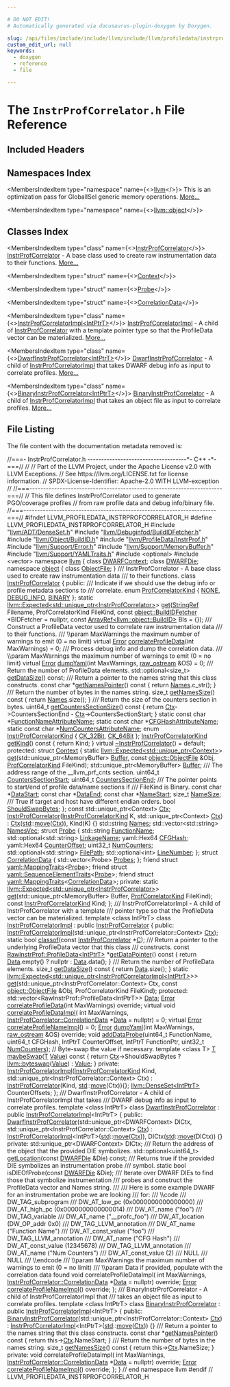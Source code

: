 ```yaml
---

# DO NOT EDIT!
# Automatically generated via docusaurus-plugin-doxygen by Doxygen.

slug: /api/files/include/include/llvm/include/llvm/profiledata/instrprofcorrelator-h
custom_edit_url: null
keywords:
  - doxygen
  - reference
  - file

---
```





# The `InstrProfCorrelator.h` File Reference

<DoxygenPage pluginConfig={pluginConfig}>



## Included Headers

<IncludesList>
<IncludesListItem
  filePath="llvm/ADT/DenseSet.h"
  permalink="/docs/api/files/include/include/llvm/include/llvm/adt/denseset-h"
  isLocal="true" />
<IncludesListItem
  filePath="llvm/Debuginfod/BuildIDFetcher.h"
  permalink="/docs/api/files/include/include/llvm/include/llvm/debuginfod/buildidfetcher-h"
  isLocal="true" />
<IncludesListItem
  filePath="llvm/Object/BuildID.h"
  permalink="/docs/api/files/include/include/llvm/include/llvm/object/buildid-h"
  isLocal="true" />
<IncludesListItem
  filePath="llvm/ProfileData/InstrProf.h"
  permalink="/docs/api/files/include/include/llvm/include/llvm/profiledata/instrprof-h"
  isLocal="true" />
<IncludesListItem
  filePath="llvm/Support/Error.h"
  permalink="/docs/api/files/include/include/llvm/include/llvm/support/error-h"
  isLocal="true" />
<IncludesListItem
  filePath="llvm/Support/MemoryBuffer.h"
  permalink="/docs/api/files/include/include/llvm/include/llvm/support/memorybuffer-h"
  isLocal="true" />
<IncludesListItem
  filePath="llvm/Support/YAMLTraits.h"
  permalink="/docs/api/files/include/include/llvm/include/llvm/support/yamltraits-h"
  isLocal="true" />
<IncludesListItem
  filePath="optional"
  permalink=""
  isLocal="false" />
<IncludesListItem
  filePath="vector"
  permalink=""
  isLocal="false" />
</IncludesList>

## Namespaces Index

<MembersIndex>

<MembersIndexItem
  type="namespace"
  name={<><a href="/docs/api/namespaces/llvm">llvm</a></>}>
This is an optimization pass for GlobalISel generic memory operations. <a href="/docs/api/namespaces/llvm/#details">More...</a>
</MembersIndexItem>

<MembersIndexItem
  type="namespace"
  name={<><a href="/docs/api/namespaces/llvm/object">llvm::object</a></>}>
</MembersIndexItem>

</MembersIndex>

## Classes Index

<MembersIndex>

<MembersIndexItem
  type="class"
  name={<><a href="/docs/api/classes/llvm/instrprofcorrelator">InstrProfCorrelator</a></>}>
<a href="/docs/api/classes/llvm/instrprofcorrelator">InstrProfCorrelator</a> - A base class used to create raw instrumentation data to their functions. <a href="/docs/api/classes/llvm/instrprofcorrelator/#details">More...</a>
</MembersIndexItem>

<MembersIndexItem
  type="struct"
  name={<><a href="/docs/api/structs/llvm/instrprofcorrelator/context">Context</a></>}>
</MembersIndexItem>

<MembersIndexItem
  type="struct"
  name={<><a href="/docs/api/structs/llvm/instrprofcorrelator/probe">Probe</a></>}>
</MembersIndexItem>

<MembersIndexItem
  type="struct"
  name={<><a href="/docs/api/structs/llvm/instrprofcorrelator/correlationdata">CorrelationData</a></>}>
</MembersIndexItem>

<MembersIndexItem
  type="class"
  name={<><a href="/docs/api/classes/llvm/instrprofcorrelatorimpl">InstrProfCorrelatorImpl&lt;IntPtrT&gt;</a></>}>
<a href="/docs/api/classes/llvm/instrprofcorrelatorimpl">InstrProfCorrelatorImpl</a> - A child of <a href="/docs/api/classes/llvm/instrprofcorrelator">InstrProfCorrelator</a> with a template pointer type so that the ProfileData vector can be materialized. <a href="/docs/api/classes/llvm/instrprofcorrelatorimpl/#details">More...</a>
</MembersIndexItem>

<MembersIndexItem
  type="class"
  name={<><a href="/docs/api/classes/llvm/dwarfinstrprofcorrelator">DwarfInstrProfCorrelator&lt;IntPtrT&gt;</a></>}>
<a href="/docs/api/classes/llvm/dwarfinstrprofcorrelator">DwarfInstrProfCorrelator</a> - A child of <a href="/docs/api/classes/llvm/instrprofcorrelatorimpl">InstrProfCorrelatorImpl</a> that takes DWARF debug info as input to correlate profiles. <a href="/docs/api/classes/llvm/dwarfinstrprofcorrelator/#details">More...</a>
</MembersIndexItem>

<MembersIndexItem
  type="class"
  name={<><a href="/docs/api/classes/llvm/binaryinstrprofcorrelator">BinaryInstrProfCorrelator&lt;IntPtrT&gt;</a></>}>
<a href="/docs/api/classes/llvm/binaryinstrprofcorrelator">BinaryInstrProfCorrelator</a> - A child of <a href="/docs/api/classes/llvm/instrprofcorrelatorimpl">InstrProfCorrelatorImpl</a> that takes an object file as input to correlate profiles. <a href="/docs/api/classes/llvm/binaryinstrprofcorrelator/#details">More...</a>
</MembersIndexItem>

</MembersIndex>


## File Listing

The file content with the documentation metadata removed is:

<ProgramListing>

<Link id="l00001" /><CodeLine lineNumber="1"><Highlight kind="comment">//===- InstrProfCorrelator.h ------------------------------------&#42;- C++ -&#42;-===//</Highlight><Highlight kind="normal"></Highlight></CodeLine>
<Link id="l00002" /><CodeLine lineNumber="2"><Highlight kind="normal"></Highlight><Highlight kind="comment">//</Highlight><Highlight kind="normal"></Highlight></CodeLine>
<Link id="l00003" /><CodeLine lineNumber="3"><Highlight kind="normal"></Highlight><Highlight kind="comment">// Part of the LLVM Project, under the Apache License v2.0 with LLVM Exceptions.</Highlight><Highlight kind="normal"></Highlight></CodeLine>
<Link id="l00004" /><CodeLine lineNumber="4"><Highlight kind="normal"></Highlight><Highlight kind="comment">// See https://llvm.org/LICENSE.txt for license information.</Highlight><Highlight kind="normal"></Highlight></CodeLine>
<Link id="l00005" /><CodeLine lineNumber="5"><Highlight kind="normal"></Highlight><Highlight kind="comment">// SPDX-License-Identifier: Apache-2.0 WITH LLVM-exception</Highlight><Highlight kind="normal"></Highlight></CodeLine>
<Link id="l00006" /><CodeLine lineNumber="6"><Highlight kind="normal"></Highlight><Highlight kind="comment">//</Highlight><Highlight kind="normal"></Highlight></CodeLine>
<Link id="l00007" /><CodeLine lineNumber="7"><Highlight kind="normal"></Highlight><Highlight kind="comment">//===----------------------------------------------------------------------===//</Highlight><Highlight kind="normal"></Highlight></CodeLine>
<Link id="l00008" /><CodeLine lineNumber="8"><Highlight kind="normal"></Highlight><Highlight kind="comment">// This file defines InstrProfCorrelator used to generate PGO/coverage profiles</Highlight><Highlight kind="normal"></Highlight></CodeLine>
<Link id="l00009" /><CodeLine lineNumber="9"><Highlight kind="normal"></Highlight><Highlight kind="comment">// from raw profile data and debug info/binary file.</Highlight><Highlight kind="normal"></Highlight></CodeLine>
<Link id="l00010" /><CodeLine lineNumber="10"><Highlight kind="normal"></Highlight><Highlight kind="comment">//===----------------------------------------------------------------------===//</Highlight><Highlight kind="normal"></Highlight></CodeLine>
<Link id="l00011" /><CodeLine lineNumber="11"><Highlight kind="normal"></Highlight></CodeLine>
<Link id="l00012" /><CodeLine lineNumber="12"><Highlight kind="normal"></Highlight><Highlight kind="preprocessor">#ifndef LLVM&#95;PROFILEDATA&#95;INSTRPROFCORRELATOR&#95;H</Highlight><Highlight kind="normal"></Highlight></CodeLine>
<Link id="l00013" /><CodeLine lineNumber="13"><Highlight kind="normal"></Highlight><Highlight kind="preprocessor">#define LLVM&#95;PROFILEDATA&#95;INSTRPROFCORRELATOR&#95;H</Highlight><Highlight kind="normal"></Highlight></CodeLine>
<Link id="l00014" /><CodeLine lineNumber="14"><Highlight kind="normal"></Highlight></CodeLine>
<Link id="l00015" /><CodeLine lineNumber="15"><Highlight kind="normal"></Highlight><Highlight kind="preprocessor">#include &quot;<a href="/docs/api/files/include/include/llvm/include/llvm/adt/denseset-h">llvm/ADT/DenseSet.h</a>&quot;</Highlight><Highlight kind="normal"></Highlight></CodeLine>
<Link id="l00016" /><CodeLine lineNumber="16"><Highlight kind="normal"></Highlight><Highlight kind="preprocessor">#include &quot;<a href="/docs/api/files/include/include/llvm/include/llvm/debuginfod/buildidfetcher-h">llvm/Debuginfod/BuildIDFetcher.h</a>&quot;</Highlight><Highlight kind="normal"></Highlight></CodeLine>
<Link id="l00017" /><CodeLine lineNumber="17"><Highlight kind="normal"></Highlight><Highlight kind="preprocessor">#include &quot;<a href="/docs/api/files/include/include/llvm/include/llvm/object/buildid-h">llvm/Object/BuildID.h</a>&quot;</Highlight><Highlight kind="normal"></Highlight></CodeLine>
<Link id="l00018" /><CodeLine lineNumber="18"><Highlight kind="normal"></Highlight><Highlight kind="preprocessor">#include &quot;<a href="/docs/api/files/include/include/llvm/include/llvm/profiledata/instrprof-h">llvm/ProfileData/InstrProf.h</a>&quot;</Highlight><Highlight kind="normal"></Highlight></CodeLine>
<Link id="l00019" /><CodeLine lineNumber="19"><Highlight kind="normal"></Highlight><Highlight kind="preprocessor">#include &quot;<a href="/docs/api/files/include/include/llvm/include/llvm/support/error-h">llvm/Support/Error.h</a>&quot;</Highlight><Highlight kind="normal"></Highlight></CodeLine>
<Link id="l00020" /><CodeLine lineNumber="20"><Highlight kind="normal"></Highlight><Highlight kind="preprocessor">#include &quot;<a href="/docs/api/files/include/include/llvm/include/llvm/support/memorybuffer-h">llvm/Support/MemoryBuffer.h</a>&quot;</Highlight><Highlight kind="normal"></Highlight></CodeLine>
<Link id="l00021" /><CodeLine lineNumber="21"><Highlight kind="normal"></Highlight><Highlight kind="preprocessor">#include &quot;<a href="/docs/api/files/include/include/llvm/include/llvm/support/yamltraits-h">llvm/Support/YAMLTraits.h</a>&quot;</Highlight><Highlight kind="normal"></Highlight></CodeLine>
<Link id="l00022" /><CodeLine lineNumber="22"><Highlight kind="normal"></Highlight><Highlight kind="preprocessor">#include &lt;optional&gt;</Highlight><Highlight kind="normal"></Highlight></CodeLine>
<Link id="l00023" /><CodeLine lineNumber="23"><Highlight kind="normal"></Highlight><Highlight kind="preprocessor">#include &lt;vector&gt;</Highlight><Highlight kind="normal"></Highlight></CodeLine>
<Link id="l00024" /><CodeLine lineNumber="24"><Highlight kind="normal"></Highlight></CodeLine>
<Link id="l00025" /><CodeLine lineNumber="25"><Highlight kind="normal"></Highlight><Highlight kind="keyword">namespace </Highlight><Highlight kind="normal"><a href="/docs/api/namespaces/llvm">llvm</a> &#123;</Highlight></CodeLine>
<Link id="l00026" /><CodeLine lineNumber="26"><Highlight kind="normal"></Highlight><Highlight kind="keyword">class </Highlight><Highlight kind="normal"><a href="/docs/api/classes/llvm/dwarfcontext">DWARFContext</a>;</Highlight></CodeLine>
<Link id="l00027" /><CodeLine lineNumber="27"><Highlight kind="normal"></Highlight><Highlight kind="keyword">class </Highlight><Highlight kind="normal"><a href="/docs/api/classes/llvm/dwarfdie">DWARFDie</a>;</Highlight></CodeLine>
<Link id="l00028" /><CodeLine lineNumber="28"><Highlight kind="normal"></Highlight><Highlight kind="keyword">namespace </Highlight><Highlight kind="normal"><a href="/docs/api/namespaces/llvm/object">object</a> &#123;</Highlight></CodeLine>
<Link id="l00029" /><CodeLine lineNumber="29"><Highlight kind="normal"></Highlight><Highlight kind="keyword">class </Highlight><Highlight kind="normal"><a href="/docs/api/classes/llvm/object/objectfile">ObjectFile</a>;</Highlight></CodeLine>
<Link id="l00030" /><CodeLine lineNumber="30"><Highlight kind="normal">&#125;</Highlight></CodeLine>
<Link id="l00031" /><CodeLine lineNumber="31"><Highlight kind="normal"></Highlight><Highlight kind="comment"></Highlight></CodeLine>
<Link id="l00032" /><CodeLine lineNumber="32"><Highlight kind="comment">/// InstrProfCorrelator - A base class used to create raw instrumentation data</Highlight></CodeLine>
<Link id="l00033" /><CodeLine lineNumber="33"><Highlight kind="comment">/// to their functions.</Highlight><Highlight kind="normal"></Highlight></CodeLine>
<Link id="l00034" /><CodeLine lineNumber="34" lineLink="/docs/api/classes/llvm/instrprofcorrelator"><Highlight kind="normal"></Highlight><Highlight kind="keyword">class </Highlight><Highlight kind="normal"><a href="/docs/api/classes/llvm/instrprofcorrelator/#a340992f098d86dcc24bdaf9f198f0008">InstrProfCorrelator</a> &#123;</Highlight></CodeLine>
<Link id="l00035" /><CodeLine lineNumber="35"><Highlight kind="normal"></Highlight><Highlight kind="keyword">public</Highlight><Highlight kind="normal">:</Highlight><Highlight kind="comment"></Highlight></CodeLine>
<Link id="l00036" /><CodeLine lineNumber="36"><Highlight kind="comment">  /// Indicate if we should use the debug info or profile metadata sections to</Highlight></CodeLine>
<Link id="l00037" /><CodeLine lineNumber="37"><Highlight kind="comment">  /// correlate.</Highlight><Highlight kind="normal"></Highlight></CodeLine>
<Link id="l00038" /><CodeLine lineNumber="38" lineLink="/docs/api/classes/llvm/instrprofcorrelator/#aa6c294f873ca4a3787ea1141651a50bcaeb8f1bb3bf7d5d8b8f527130a92be816"><Highlight kind="normal">  </Highlight><Highlight kind="keyword">enum</Highlight><Highlight kind="normal"> <a href="/docs/api/classes/llvm/instrprofcorrelator/#aa6c294f873ca4a3787ea1141651a50bc">ProfCorrelatorKind</a> &#123; <a href="/docs/api/classes/llvm/instrprofcorrelator/#aa6c294f873ca4a3787ea1141651a50bcae0a2be4a55ac1c966a85951b21b0efb7">NONE</a>, <a href="/docs/api/classes/llvm/instrprofcorrelator/#aa6c294f873ca4a3787ea1141651a50bca1286d41436cfb2b7552cfc78df6a6d58">DEBUG&#95;INFO</a>, <a href="/docs/api/classes/llvm/instrprofcorrelator/#aa6c294f873ca4a3787ea1141651a50bcaeb8f1bb3bf7d5d8b8f527130a92be816">BINARY</a> &#125;;</Highlight></CodeLine>
<Link id="l00039" /><CodeLine lineNumber="39"><Highlight kind="normal"></Highlight></CodeLine>
<Link id="l00040" /><CodeLine lineNumber="40"><Highlight kind="normal">  </Highlight><Highlight kind="keyword">static</Highlight><Highlight kind="normal"> <a href="/docs/api/classes/llvm/expected">llvm::Expected&lt;std::unique&#95;ptr&lt;InstrProfCorrelator&gt;</a>&gt;</Highlight></CodeLine>
<Link id="l00041" /><CodeLine lineNumber="41"><Highlight kind="normal">  <a href="/docs/api/classes/llvm/instrprofcorrelator/#ad3a7b88fce11b12853e7b60a06a033ec">get</a>(<a href="/docs/api/classes/llvm/stringref">StringRef</a> Filename, ProfCorrelatorKind FileKind,</Highlight></CodeLine>
<Link id="l00042" /><CodeLine lineNumber="42"><Highlight kind="normal">      </Highlight><Highlight kind="keyword">const</Highlight><Highlight kind="normal"> <a href="/docs/api/classes/llvm/object/buildidfetcher">object::BuildIDFetcher</a> &#42;BIDFetcher = </Highlight><Highlight kind="keyword">nullptr</Highlight><Highlight kind="normal">,</Highlight></CodeLine>
<Link id="l00043" /><CodeLine lineNumber="43"><Highlight kind="normal">      </Highlight><Highlight kind="keyword">const</Highlight><Highlight kind="normal"> <a href="/docs/api/classes/llvm/arrayref">ArrayRef&lt;llvm::object::BuildID&gt;</a> BIs = &#123;&#125;);</Highlight></CodeLine>
<Link id="l00044" /><CodeLine lineNumber="44"><Highlight kind="normal"></Highlight><Highlight kind="comment"></Highlight></CodeLine>
<Link id="l00045" /><CodeLine lineNumber="45"><Highlight kind="comment">  /// Construct a ProfileData vector used to correlate raw instrumentation data</Highlight></CodeLine>
<Link id="l00046" /><CodeLine lineNumber="46"><Highlight kind="comment">  /// to their functions.</Highlight></CodeLine>
<Link id="l00047" /><CodeLine lineNumber="47"><Highlight kind="comment">  /// \\param MaxWarnings the maximum number of warnings to emit (0 = no limit)</Highlight><Highlight kind="normal"></Highlight></CodeLine>
<Link id="l00048" /><CodeLine lineNumber="48" lineLink="/docs/api/classes/llvm/instrprofcorrelator/#a03b0ac7772288ac324edaedc970c83a6"><Highlight kind="normal">  </Highlight><Highlight kind="keyword">virtual</Highlight><Highlight kind="normal"> <a href="/docs/api/classes/llvm/error">Error</a> <a href="/docs/api/classes/llvm/instrprofcorrelator/#a03b0ac7772288ac324edaedc970c83a6">correlateProfileData</a>(</Highlight><Highlight kind="keywordtype">int</Highlight><Highlight kind="normal"> MaxWarnings) = 0;</Highlight></CodeLine>
<Link id="l00049" /><CodeLine lineNumber="49"><Highlight kind="normal"></Highlight><Highlight kind="comment"></Highlight></CodeLine>
<Link id="l00050" /><CodeLine lineNumber="50"><Highlight kind="comment">  /// Process debug info and dump the correlation data.</Highlight></CodeLine>
<Link id="l00051" /><CodeLine lineNumber="51"><Highlight kind="comment">  /// \\param MaxWarnings the maximum number of warnings to emit (0 = no limit)</Highlight><Highlight kind="normal"></Highlight></CodeLine>
<Link id="l00052" /><CodeLine lineNumber="52" lineLink="/docs/api/classes/llvm/instrprofcorrelator/#aa086a12a82afb12af0c630f30f22b608"><Highlight kind="normal">  </Highlight><Highlight kind="keyword">virtual</Highlight><Highlight kind="normal"> <a href="/docs/api/classes/llvm/error">Error</a> <a href="/docs/api/classes/llvm/instrprofcorrelator/#aa086a12a82afb12af0c630f30f22b608">dumpYaml</a>(</Highlight><Highlight kind="keywordtype">int</Highlight><Highlight kind="normal"> MaxWarnings, <a href="/docs/api/classes/llvm/raw-ostream">raw&#95;ostream</a> &amp;OS) = 0;</Highlight></CodeLine>
<Link id="l00053" /><CodeLine lineNumber="53"><Highlight kind="normal"></Highlight><Highlight kind="comment"></Highlight></CodeLine>
<Link id="l00054" /><CodeLine lineNumber="54"><Highlight kind="comment">  /// Return the number of ProfileData elements.</Highlight><Highlight kind="normal"></Highlight></CodeLine>
<Link id="l00055" /><CodeLine lineNumber="55"><Highlight kind="normal">  std::optional&lt;size&#95;t&gt; <a href="/docs/api/classes/llvm/instrprofcorrelator/#ace6cb8ffeb5b05b42dd0b4d380d40bfd">getDataSize</a>() </Highlight><Highlight kind="keyword">const</Highlight><Highlight kind="normal">;</Highlight></CodeLine>
<Link id="l00056" /><CodeLine lineNumber="56"><Highlight kind="normal"></Highlight><Highlight kind="comment"></Highlight></CodeLine>
<Link id="l00057" /><CodeLine lineNumber="57"><Highlight kind="comment">  /// Return a pointer to the names string that this class constructs.</Highlight><Highlight kind="normal"></Highlight></CodeLine>
<Link id="l00058" /><CodeLine lineNumber="58" lineLink="/docs/api/classes/llvm/instrprofcorrelator/#aa3723529a1e015ee50a468f84518ab0f"><Highlight kind="normal">  </Highlight><Highlight kind="keyword">const</Highlight><Highlight kind="normal"> </Highlight><Highlight kind="keywordtype">char</Highlight><Highlight kind="normal"> &#42;<a href="/docs/api/classes/llvm/instrprofcorrelator/#aa3723529a1e015ee50a468f84518ab0f">getNamesPointer</a>()</Highlight><Highlight kind="keyword"> const </Highlight><Highlight kind="normal">&#123; </Highlight><Highlight kind="keywordflow">return</Highlight><Highlight kind="normal"> <a href="/docs/api/classes/llvm/instrprofcorrelator/#a8708967ee1eb68916b2b81d12dd2b17d">Names</a>.c&#95;str(); &#125;</Highlight></CodeLine>
<Link id="l00059" /><CodeLine lineNumber="59"><Highlight kind="normal"></Highlight><Highlight kind="comment"></Highlight></CodeLine>
<Link id="l00060" /><CodeLine lineNumber="60"><Highlight kind="comment">  /// Return the number of bytes in the names string.</Highlight><Highlight kind="normal"></Highlight></CodeLine>
<Link id="l00061" /><CodeLine lineNumber="61" lineLink="/docs/api/classes/llvm/instrprofcorrelator/#af0d1ed41cd48281ff76b7da09c288ff6"><Highlight kind="normal">  </Highlight><Highlight kind="keywordtype">size&#95;t</Highlight><Highlight kind="normal"> <a href="/docs/api/classes/llvm/instrprofcorrelator/#af0d1ed41cd48281ff76b7da09c288ff6">getNamesSize</a>()</Highlight><Highlight kind="keyword"> const </Highlight><Highlight kind="normal">&#123; </Highlight><Highlight kind="keywordflow">return</Highlight><Highlight kind="normal"> <a href="/docs/api/classes/llvm/instrprofcorrelator/#a8708967ee1eb68916b2b81d12dd2b17d">Names</a>.size(); &#125;</Highlight></CodeLine>
<Link id="l00062" /><CodeLine lineNumber="62"><Highlight kind="normal"></Highlight><Highlight kind="comment"></Highlight></CodeLine>
<Link id="l00063" /><CodeLine lineNumber="63"><Highlight kind="comment">  /// Return the size of the counters section in bytes.</Highlight><Highlight kind="normal"></Highlight></CodeLine>
<Link id="l00064" /><CodeLine lineNumber="64" lineLink="/docs/api/classes/llvm/instrprofcorrelator/#a5cfac0ed71a286456535f680f9bb97e1"><Highlight kind="normal">  uint64&#95;t <a href="/docs/api/classes/llvm/instrprofcorrelator/#a5cfac0ed71a286456535f680f9bb97e1">getCountersSectionSize</a>()</Highlight><Highlight kind="keyword"> const </Highlight><Highlight kind="normal">&#123;</Highlight></CodeLine>
<Link id="l00065" /><CodeLine lineNumber="65"><Highlight kind="normal">    </Highlight><Highlight kind="keywordflow">return</Highlight><Highlight kind="normal"> <a href="/docs/api/classes/llvm/instrprofcorrelator/#ac9e9fa2e8b9f1243b2f9b970dc245bef">Ctx</a>-&gt;CountersSectionEnd - <a href="/docs/api/classes/llvm/instrprofcorrelator/#ac9e9fa2e8b9f1243b2f9b970dc245bef">Ctx</a>-&gt;CountersSectionStart;</Highlight></CodeLine>
<Link id="l00066" /><CodeLine lineNumber="66"><Highlight kind="normal">  &#125;</Highlight></CodeLine>
<Link id="l00067" /><CodeLine lineNumber="67"><Highlight kind="normal"></Highlight></CodeLine>
<Link id="l00068" /><CodeLine lineNumber="68" lineLink="/docs/api/classes/llvm/instrprofcorrelator/#a2cc6b1d0c2b920b16ed75230ba60adab"><Highlight kind="normal">  </Highlight><Highlight kind="keyword">static</Highlight><Highlight kind="normal"> </Highlight><Highlight kind="keyword">const</Highlight><Highlight kind="normal"> </Highlight><Highlight kind="keywordtype">char</Highlight><Highlight kind="normal"> &#42;<a href="/docs/api/classes/llvm/instrprofcorrelator/#a2cc6b1d0c2b920b16ed75230ba60adab">FunctionNameAttributeName</a>;</Highlight></CodeLine>
<Link id="l00069" /><CodeLine lineNumber="69" lineLink="/docs/api/classes/llvm/instrprofcorrelator/#a2f30dd52854058f8f5c43c981acaf69e"><Highlight kind="normal">  </Highlight><Highlight kind="keyword">static</Highlight><Highlight kind="normal"> </Highlight><Highlight kind="keyword">const</Highlight><Highlight kind="normal"> </Highlight><Highlight kind="keywordtype">char</Highlight><Highlight kind="normal"> &#42;<a href="/docs/api/classes/llvm/instrprofcorrelator/#a2f30dd52854058f8f5c43c981acaf69e">CFGHashAttributeName</a>;</Highlight></CodeLine>
<Link id="l00070" /><CodeLine lineNumber="70" lineLink="/docs/api/classes/llvm/instrprofcorrelator/#a8e192a01c077915a4f5777e8c6a5ec85"><Highlight kind="normal">  </Highlight><Highlight kind="keyword">static</Highlight><Highlight kind="normal"> </Highlight><Highlight kind="keyword">const</Highlight><Highlight kind="normal"> </Highlight><Highlight kind="keywordtype">char</Highlight><Highlight kind="normal"> &#42;<a href="/docs/api/classes/llvm/instrprofcorrelator/#a8e192a01c077915a4f5777e8c6a5ec85">NumCountersAttributeName</a>;</Highlight></CodeLine>
<Link id="l00071" /><CodeLine lineNumber="71"><Highlight kind="normal"></Highlight></CodeLine>
<Link id="l00072" /><CodeLine lineNumber="72" lineLink="/docs/api/classes/llvm/instrprofcorrelator/#aacbf16aca287c7491c678a6f132873c5a0da63906732947731d2b0fe9f8c6cd2f"><Highlight kind="normal">  </Highlight><Highlight kind="keyword">enum</Highlight><Highlight kind="normal"> <a href="/docs/api/classes/llvm/instrprofcorrelator/#aacbf16aca287c7491c678a6f132873c5">InstrProfCorrelatorKind</a> &#123; <a href="/docs/api/classes/llvm/instrprofcorrelator/#aacbf16aca287c7491c678a6f132873c5a0da63906732947731d2b0fe9f8c6cd2f">CK&#95;32Bit</a>, <a href="/docs/api/classes/llvm/instrprofcorrelator/#aacbf16aca287c7491c678a6f132873c5a78613e0199a199b50f3f437128c1c6e3">CK&#95;64Bit</a> &#125;;</Highlight></CodeLine>
<Link id="l00073" /><CodeLine lineNumber="73" lineLink="/docs/api/classes/llvm/instrprofcorrelator/#ac7b6fae97ca9f604200d48d66b552cd9"><Highlight kind="normal">  <a href="/docs/api/classes/llvm/instrprofcorrelator/#aacbf16aca287c7491c678a6f132873c5">InstrProfCorrelatorKind</a> <a href="/docs/api/classes/llvm/instrprofcorrelator/#ac7b6fae97ca9f604200d48d66b552cd9">getKind</a>()</Highlight><Highlight kind="keyword"> const </Highlight><Highlight kind="normal">&#123; </Highlight><Highlight kind="keywordflow">return</Highlight><Highlight kind="normal"> Kind; &#125;</Highlight></CodeLine>
<Link id="l00074" /><CodeLine lineNumber="74" lineLink="/docs/api/classes/llvm/instrprofcorrelator/#ab2e756c49a136925fa3d7e475ed76f06"><Highlight kind="normal">  </Highlight><Highlight kind="keyword">virtual</Highlight><Highlight kind="normal"> <a href="/docs/api/classes/llvm/instrprofcorrelator/#ab2e756c49a136925fa3d7e475ed76f06">~InstrProfCorrelator</a>() = </Highlight><Highlight kind="keywordflow">default</Highlight><Highlight kind="normal">;</Highlight></CodeLine>
<Link id="l00075" /><CodeLine lineNumber="75"><Highlight kind="normal"></Highlight></CodeLine>
<Link id="l00076" /><CodeLine lineNumber="76"><Highlight kind="normal"></Highlight><Highlight kind="keyword">protected</Highlight><Highlight kind="normal">:</Highlight></CodeLine>
<Link id="l00077" /><CodeLine lineNumber="77" lineLink="/docs/api/structs/llvm/instrprofcorrelator/context"><Highlight kind="normal">  </Highlight><Highlight kind="keyword">struct </Highlight><Highlight kind="normal"><a href="/docs/api/structs/llvm/instrprofcorrelator/context">Context</a> &#123;</Highlight></CodeLine>
<Link id="l00078" /><CodeLine lineNumber="78"><Highlight kind="normal">    </Highlight><Highlight kind="keyword">static</Highlight><Highlight kind="normal"> <a href="/docs/api/classes/llvm/expected">llvm::Expected&lt;std::unique&#95;ptr&lt;Context&gt;</a>&gt;</Highlight></CodeLine>
<Link id="l00079" /><CodeLine lineNumber="79"><Highlight kind="normal">    <a href="/docs/api/structs/llvm/instrprofcorrelator/context/#a59d4e85507f7663c149617775b11623a">get</a>(std::unique&#95;ptr&lt;MemoryBuffer&gt; <a href="/docs/api/structs/llvm/instrprofcorrelator/context/#a49d45e1757f9aca82bffe4047c09b8c7">Buffer</a>, </Highlight><Highlight kind="keyword">const</Highlight><Highlight kind="normal"> <a href="/docs/api/classes/llvm/object/objectfile">object::ObjectFile</a> &amp;Obj,</Highlight></CodeLine>
<Link id="l00080" /><CodeLine lineNumber="80"><Highlight kind="normal">        <a href="/docs/api/classes/llvm/instrprofcorrelator/#aa6c294f873ca4a3787ea1141651a50bc">ProfCorrelatorKind</a> FileKind);</Highlight></CodeLine>
<Link id="l00081" /><CodeLine lineNumber="81" lineLink="/docs/api/structs/llvm/instrprofcorrelator/context/#a49d45e1757f9aca82bffe4047c09b8c7"><Highlight kind="normal">    std::unique&#95;ptr&lt;MemoryBuffer&gt; <a href="/docs/api/structs/llvm/instrprofcorrelator/context/#a49d45e1757f9aca82bffe4047c09b8c7">Buffer</a>;</Highlight><Highlight kind="comment"></Highlight></CodeLine>
<Link id="l00082" /><CodeLine lineNumber="82"><Highlight kind="comment">    /// The address range of the &#95;&#95;llvm&#95;prf&#95;cnts section.</Highlight><Highlight kind="normal"></Highlight></CodeLine>
<Link id="l00083" /><CodeLine lineNumber="83" lineLink="/docs/api/structs/llvm/instrprofcorrelator/context/#a682fa2a3aa4d3ca30a5668d4e90ff6c2"><Highlight kind="normal">    uint64&#95;t <a href="/docs/api/structs/llvm/instrprofcorrelator/context/#a682fa2a3aa4d3ca30a5668d4e90ff6c2">CountersSectionStart</a>;</Highlight></CodeLine>
<Link id="l00084" /><CodeLine lineNumber="84" lineLink="/docs/api/structs/llvm/instrprofcorrelator/context/#a4ec99ed7c62a963134287c6e18619b81"><Highlight kind="normal">    uint64&#95;t <a href="/docs/api/structs/llvm/instrprofcorrelator/context/#a4ec99ed7c62a963134287c6e18619b81">CountersSectionEnd</a>;</Highlight><Highlight kind="comment"></Highlight></CodeLine>
<Link id="l00085" /><CodeLine lineNumber="85"><Highlight kind="comment">    /// The pointer points to start/end of profile data/name sections if</Highlight></CodeLine>
<Link id="l00086" /><CodeLine lineNumber="86"><Highlight kind="comment">    /// FileKind is Binary.</Highlight><Highlight kind="normal"></Highlight></CodeLine>
<Link id="l00087" /><CodeLine lineNumber="87" lineLink="/docs/api/structs/llvm/instrprofcorrelator/context/#af2593aa01bcd3580af24eb6c4d43aadb"><Highlight kind="normal">    </Highlight><Highlight kind="keyword">const</Highlight><Highlight kind="normal"> </Highlight><Highlight kind="keywordtype">char</Highlight><Highlight kind="normal"> &#42;<a href="/docs/api/structs/llvm/instrprofcorrelator/context/#af2593aa01bcd3580af24eb6c4d43aadb">DataStart</a>;</Highlight></CodeLine>
<Link id="l00088" /><CodeLine lineNumber="88" lineLink="/docs/api/structs/llvm/instrprofcorrelator/context/#aa1e15aa9f499e63fdc419660897e3823"><Highlight kind="normal">    </Highlight><Highlight kind="keyword">const</Highlight><Highlight kind="normal"> </Highlight><Highlight kind="keywordtype">char</Highlight><Highlight kind="normal"> &#42;<a href="/docs/api/structs/llvm/instrprofcorrelator/context/#aa1e15aa9f499e63fdc419660897e3823">DataEnd</a>;</Highlight></CodeLine>
<Link id="l00089" /><CodeLine lineNumber="89" lineLink="/docs/api/structs/llvm/instrprofcorrelator/context/#a4b90b920194f1723a671fa3039210ac3"><Highlight kind="normal">    </Highlight><Highlight kind="keyword">const</Highlight><Highlight kind="normal"> </Highlight><Highlight kind="keywordtype">char</Highlight><Highlight kind="normal"> &#42;<a href="/docs/api/structs/llvm/instrprofcorrelator/context/#a4b90b920194f1723a671fa3039210ac3">NameStart</a>;</Highlight></CodeLine>
<Link id="l00090" /><CodeLine lineNumber="90" lineLink="/docs/api/structs/llvm/instrprofcorrelator/context/#a39d845ad287a3704be599543ef476f6a"><Highlight kind="normal">    </Highlight><Highlight kind="keywordtype">size&#95;t</Highlight><Highlight kind="normal"> <a href="/docs/api/structs/llvm/instrprofcorrelator/context/#a39d845ad287a3704be599543ef476f6a">NameSize</a>;</Highlight><Highlight kind="comment"></Highlight></CodeLine>
<Link id="l00091" /><CodeLine lineNumber="91"><Highlight kind="comment">    /// True if target and host have different endian orders.</Highlight><Highlight kind="normal"></Highlight></CodeLine>
<Link id="l00092" /><CodeLine lineNumber="92" lineLink="/docs/api/structs/llvm/instrprofcorrelator/context/#a440735c08dd92f164b2eb60c717b9c86"><Highlight kind="normal">    </Highlight><Highlight kind="keywordtype">bool</Highlight><Highlight kind="normal"> <a href="/docs/api/structs/llvm/instrprofcorrelator/context/#a440735c08dd92f164b2eb60c717b9c86">ShouldSwapBytes</a>;</Highlight></CodeLine>
<Link id="l00093" /><CodeLine lineNumber="93"><Highlight kind="normal">  &#125;;</Highlight></CodeLine>
<Link id="l00094" /><CodeLine lineNumber="94" lineLink="/docs/api/classes/llvm/instrprofcorrelator/#ac9e9fa2e8b9f1243b2f9b970dc245bef"><Highlight kind="normal">  </Highlight><Highlight kind="keyword">const</Highlight><Highlight kind="normal"> std::unique&#95;ptr&lt;Context&gt; <a href="/docs/api/classes/llvm/instrprofcorrelator/#ac9e9fa2e8b9f1243b2f9b970dc245bef">Ctx</a>;</Highlight></CodeLine>
<Link id="l00095" /><CodeLine lineNumber="95"><Highlight kind="normal"></Highlight></CodeLine>
<Link id="l00096" /><CodeLine lineNumber="96" lineLink="/docs/api/classes/llvm/instrprofcorrelator/#a340992f098d86dcc24bdaf9f198f0008"><Highlight kind="normal">  <a href="/docs/api/classes/llvm/instrprofcorrelator/#a340992f098d86dcc24bdaf9f198f0008">InstrProfCorrelator</a>(<a href="/docs/api/classes/llvm/instrprofcorrelator/#aacbf16aca287c7491c678a6f132873c5">InstrProfCorrelatorKind</a> K, std::unique&#95;ptr&lt;Context&gt; <a href="/docs/api/classes/llvm/instrprofcorrelator/#ac9e9fa2e8b9f1243b2f9b970dc245bef">Ctx</a>)</Highlight></CodeLine>
<Link id="l00097" /><CodeLine lineNumber="97"><Highlight kind="normal">      : <a href="/docs/api/classes/llvm/instrprofcorrelator/#ac9e9fa2e8b9f1243b2f9b970dc245bef">Ctx</a>(<a href="/docs/api/namespaces/std">std</a>::<a href="/docs/api/namespaces/llvm/#abfc9c7ecf70f66901e439f7c04ef3dbb">move</a>(<a href="/docs/api/classes/llvm/instrprofcorrelator/#ac9e9fa2e8b9f1243b2f9b970dc245bef">Ctx</a>)), Kind(K) &#123;&#125;</Highlight></CodeLine>
<Link id="l00098" /><CodeLine lineNumber="98"><Highlight kind="normal"></Highlight></CodeLine>
<Link id="l00099" /><CodeLine lineNumber="99" lineLink="/docs/api/classes/llvm/instrprofcorrelator/#a8708967ee1eb68916b2b81d12dd2b17d"><Highlight kind="normal">  std::string <a href="/docs/api/classes/llvm/instrprofcorrelator/#a8708967ee1eb68916b2b81d12dd2b17d">Names</a>;</Highlight></CodeLine>
<Link id="l00100" /><CodeLine lineNumber="100" lineLink="/docs/api/classes/llvm/instrprofcorrelator/#a8152ecdc21d95b563f3de52c8f5993cd"><Highlight kind="normal">  std::vector&lt;std::string&gt; <a href="/docs/api/classes/llvm/instrprofcorrelator/#a8152ecdc21d95b563f3de52c8f5993cd">NamesVec</a>;</Highlight></CodeLine>
<Link id="l00101" /><CodeLine lineNumber="101"><Highlight kind="normal"></Highlight></CodeLine>
<Link id="l00102" /><CodeLine lineNumber="102" lineLink="/docs/api/structs/llvm/instrprofcorrelator/probe"><Highlight kind="normal">  </Highlight><Highlight kind="keyword">struct </Highlight><Highlight kind="normal"><a href="/docs/api/structs/llvm/instrprofcorrelator/probe">Probe</a> &#123;</Highlight></CodeLine>
<Link id="l00103" /><CodeLine lineNumber="103" lineLink="/docs/api/structs/llvm/instrprofcorrelator/probe/#a2206240dd067165d10d6a0983db7301e"><Highlight kind="normal">    std::string <a href="/docs/api/structs/llvm/instrprofcorrelator/probe/#a2206240dd067165d10d6a0983db7301e">FunctionName</a>;</Highlight></CodeLine>
<Link id="l00104" /><CodeLine lineNumber="104" lineLink="/docs/api/structs/llvm/instrprofcorrelator/probe/#a3cb24da8c2d2f23317961027fe35987b"><Highlight kind="normal">    std::optional&lt;std::string&gt; <a href="/docs/api/structs/llvm/instrprofcorrelator/probe/#a3cb24da8c2d2f23317961027fe35987b">LinkageName</a>;</Highlight></CodeLine>
<Link id="l00105" /><CodeLine lineNumber="105" lineLink="/docs/api/structs/llvm/instrprofcorrelator/probe/#a4d2fae2ab9c2e389b964f02e99005c14"><Highlight kind="normal">    yaml::Hex64 <a href="/docs/api/structs/llvm/instrprofcorrelator/probe/#a4d2fae2ab9c2e389b964f02e99005c14">CFGHash</a>;</Highlight></CodeLine>
<Link id="l00106" /><CodeLine lineNumber="106" lineLink="/docs/api/structs/llvm/instrprofcorrelator/probe/#a47ce05eb6f2df2d3743d2096dff939cd"><Highlight kind="normal">    yaml::Hex64 <a href="/docs/api/structs/llvm/instrprofcorrelator/probe/#a47ce05eb6f2df2d3743d2096dff939cd">CounterOffset</a>;</Highlight></CodeLine>
<Link id="l00107" /><CodeLine lineNumber="107" lineLink="/docs/api/structs/llvm/instrprofcorrelator/probe/#ad367ee64758cf6478bc5ce1aeb5c5dee"><Highlight kind="normal">    uint32&#95;t <a href="/docs/api/structs/llvm/instrprofcorrelator/probe/#ad367ee64758cf6478bc5ce1aeb5c5dee">NumCounters</a>;</Highlight></CodeLine>
<Link id="l00108" /><CodeLine lineNumber="108" lineLink="/docs/api/structs/llvm/instrprofcorrelator/probe/#aa77ae70abda00b67496923697dcb25e6"><Highlight kind="normal">    std::optional&lt;std::string&gt; <a href="/docs/api/structs/llvm/instrprofcorrelator/probe/#aa77ae70abda00b67496923697dcb25e6">FilePath</a>;</Highlight></CodeLine>
<Link id="l00109" /><CodeLine lineNumber="109" lineLink="/docs/api/structs/llvm/instrprofcorrelator/probe/#a3e1681f6142783615d52b916f7db00fa"><Highlight kind="normal">    std::optional&lt;int&gt; <a href="/docs/api/structs/llvm/instrprofcorrelator/probe/#a3e1681f6142783615d52b916f7db00fa">LineNumber</a>;</Highlight></CodeLine>
<Link id="l00110" /><CodeLine lineNumber="110"><Highlight kind="normal">  &#125;;</Highlight></CodeLine>
<Link id="l00111" /><CodeLine lineNumber="111"><Highlight kind="normal"></Highlight></CodeLine>
<Link id="l00112" /><CodeLine lineNumber="112" lineLink="/docs/api/structs/llvm/instrprofcorrelator/correlationdata"><Highlight kind="normal">  </Highlight><Highlight kind="keyword">struct </Highlight><Highlight kind="normal"><a href="/docs/api/structs/llvm/instrprofcorrelator/correlationdata">CorrelationData</a> &#123;</Highlight></CodeLine>
<Link id="l00113" /><CodeLine lineNumber="113" lineLink="/docs/api/structs/llvm/instrprofcorrelator/correlationdata/#a22753b127272884cdabc66ab39e95acc"><Highlight kind="normal">    std::vector&lt;Probe&gt; <a href="/docs/api/structs/llvm/instrprofcorrelator/correlationdata/#a22753b127272884cdabc66ab39e95acc">Probes</a>;</Highlight></CodeLine>
<Link id="l00114" /><CodeLine lineNumber="114"><Highlight kind="normal">  &#125;;</Highlight></CodeLine>
<Link id="l00115" /><CodeLine lineNumber="115"><Highlight kind="normal"></Highlight></CodeLine>
<Link id="l00116" /><CodeLine lineNumber="116"><Highlight kind="normal">  </Highlight><Highlight kind="keyword">friend</Highlight><Highlight kind="normal"> </Highlight><Highlight kind="keyword">struct </Highlight><Highlight kind="normal"><a href="/docs/api/structs/llvm/yaml/mappingtraits">yaml::MappingTraits</a>&lt;<a href="/docs/api/structs/llvm/instrprofcorrelator/probe">Probe</a>&gt;;</Highlight></CodeLine>
<Link id="l00117" /><CodeLine lineNumber="117"><Highlight kind="normal">  </Highlight><Highlight kind="keyword">friend</Highlight><Highlight kind="normal"> </Highlight><Highlight kind="keyword">struct </Highlight><Highlight kind="normal"><a href="/docs/api/structs/llvm/yaml/sequenceelementtraits">yaml::SequenceElementTraits</a>&lt;<a href="/docs/api/structs/llvm/instrprofcorrelator/probe">Probe</a>&gt;;</Highlight></CodeLine>
<Link id="l00118" /><CodeLine lineNumber="118"><Highlight kind="normal">  </Highlight><Highlight kind="keyword">friend</Highlight><Highlight kind="normal"> </Highlight><Highlight kind="keyword">struct </Highlight><Highlight kind="normal"><a href="/docs/api/structs/llvm/yaml/mappingtraits">yaml::MappingTraits</a>&lt;<a href="/docs/api/structs/llvm/instrprofcorrelator/correlationdata">CorrelationData</a>&gt;;</Highlight></CodeLine>
<Link id="l00119" /><CodeLine lineNumber="119"><Highlight kind="normal"></Highlight></CodeLine>
<Link id="l00120" /><CodeLine lineNumber="120"><Highlight kind="normal"></Highlight><Highlight kind="keyword">private</Highlight><Highlight kind="normal">:</Highlight></CodeLine>
<Link id="l00121" /><CodeLine lineNumber="121"><Highlight kind="normal">  </Highlight><Highlight kind="keyword">static</Highlight><Highlight kind="normal"> <a href="/docs/api/classes/llvm/expected">llvm::Expected&lt;std::unique&#95;ptr&lt;InstrProfCorrelator&gt;</a>&gt;</Highlight></CodeLine>
<Link id="l00122" /><CodeLine lineNumber="122"><Highlight kind="normal">  <a href="/docs/api/classes/llvm/instrprofcorrelator/#ad3a7b88fce11b12853e7b60a06a033ec">get</a>(std::unique&#95;ptr&lt;MemoryBuffer&gt; Buffer, <a href="/docs/api/classes/llvm/instrprofcorrelator/#aa6c294f873ca4a3787ea1141651a50bc">ProfCorrelatorKind</a> FileKind);</Highlight></CodeLine>
<Link id="l00123" /><CodeLine lineNumber="123"><Highlight kind="normal"></Highlight></CodeLine>
<Link id="l00124" /><CodeLine lineNumber="124"><Highlight kind="normal">  </Highlight><Highlight kind="keyword">const</Highlight><Highlight kind="normal"> <a href="/docs/api/classes/llvm/instrprofcorrelator/#aacbf16aca287c7491c678a6f132873c5">InstrProfCorrelatorKind</a> Kind;</Highlight></CodeLine>
<Link id="l00125" /><CodeLine lineNumber="125"><Highlight kind="normal">&#125;;</Highlight></CodeLine>
<Link id="l00126" /><CodeLine lineNumber="126"><Highlight kind="normal"></Highlight><Highlight kind="comment"></Highlight></CodeLine>
<Link id="l00127" /><CodeLine lineNumber="127"><Highlight kind="comment">/// InstrProfCorrelatorImpl - A child of InstrProfCorrelator with a template</Highlight></CodeLine>
<Link id="l00128" /><CodeLine lineNumber="128"><Highlight kind="comment">/// pointer type so that the ProfileData vector can be materialized.</Highlight><Highlight kind="normal"></Highlight></CodeLine>
<Link id="l00129" /><CodeLine lineNumber="129"><Highlight kind="normal"></Highlight><Highlight kind="keyword">template</Highlight><Highlight kind="normal"> &lt;</Highlight><Highlight kind="keyword">class</Highlight><Highlight kind="normal"> IntPtrT&gt;</Highlight></CodeLine>
<Link id="l00130" /><CodeLine lineNumber="130" lineLink="/docs/api/classes/llvm/instrprofcorrelatorimpl"><Highlight kind="normal"></Highlight><Highlight kind="keyword">class </Highlight><Highlight kind="normal"><a href="/docs/api/classes/llvm/instrprofcorrelatorimpl/#a9110dae8cefc94bca7e5f15b038b2d6a">InstrProfCorrelatorImpl</a> : </Highlight><Highlight kind="keyword">public</Highlight><Highlight kind="normal"> <a href="/docs/api/classes/llvm/instrprofcorrelator/#a340992f098d86dcc24bdaf9f198f0008">InstrProfCorrelator</a> &#123;</Highlight></CodeLine>
<Link id="l00131" /><CodeLine lineNumber="131"><Highlight kind="normal"></Highlight><Highlight kind="keyword">public</Highlight><Highlight kind="normal">:</Highlight></CodeLine>
<Link id="l00132" /><CodeLine lineNumber="132" lineLink="/docs/api/classes/llvm/instrprofcorrelatorimpl/#a9110dae8cefc94bca7e5f15b038b2d6a"><Highlight kind="normal">  <a href="/docs/api/classes/llvm/instrprofcorrelatorimpl/#a9110dae8cefc94bca7e5f15b038b2d6a">InstrProfCorrelatorImpl</a>(std::unique&#95;ptr&lt;InstrProfCorrelator::Context&gt; <a href="/docs/api/classes/llvm/instrprofcorrelator/#ac9e9fa2e8b9f1243b2f9b970dc245bef">Ctx</a>);</Highlight></CodeLine>
<Link id="l00133" /><CodeLine lineNumber="133" lineLink="/docs/api/classes/llvm/instrprofcorrelatorimpl/#a892a9f42e8f35325931654ddb70595c7"><Highlight kind="normal">  </Highlight><Highlight kind="keyword">static</Highlight><Highlight kind="normal"> </Highlight><Highlight kind="keywordtype">bool</Highlight><Highlight kind="normal"> <a href="/docs/api/classes/llvm/instrprofcorrelatorimpl/#a892a9f42e8f35325931654ddb70595c7">classof</a>(</Highlight><Highlight kind="keyword">const</Highlight><Highlight kind="normal"> <a href="/docs/api/classes/llvm/instrprofcorrelator/#a340992f098d86dcc24bdaf9f198f0008">InstrProfCorrelator</a> &#42;<a href="/docs/api/namespaces/llvm/callingconv/#ac6aa1387c4375260e2468eb5a77fdb4cafd841a49aec1539bc88abc8ff9e170fb">C</a>);</Highlight></CodeLine>
<Link id="l00134" /><CodeLine lineNumber="134"><Highlight kind="normal"></Highlight><Highlight kind="comment"></Highlight></CodeLine>
<Link id="l00135" /><CodeLine lineNumber="135"><Highlight kind="comment">  /// Return a pointer to the underlying ProfileData vector that this class</Highlight></CodeLine>
<Link id="l00136" /><CodeLine lineNumber="136"><Highlight kind="comment">  /// constructs.</Highlight><Highlight kind="normal"></Highlight></CodeLine>
<Link id="l00137" /><CodeLine lineNumber="137" lineLink="/docs/api/classes/llvm/instrprofcorrelatorimpl/#aa4e004aaac42330a5dd2883204988cf5"><Highlight kind="normal">  </Highlight><Highlight kind="keyword">const</Highlight><Highlight kind="normal"> <a href="/docs/api/structs/llvm/rawinstrprof/profiledata">RawInstrProf::ProfileData&lt;IntPtrT&gt;</a> &#42;<a href="/docs/api/classes/llvm/instrprofcorrelatorimpl/#aa4e004aaac42330a5dd2883204988cf5">getDataPointer</a>()</Highlight><Highlight kind="keyword"> const </Highlight><Highlight kind="normal">&#123;</Highlight></CodeLine>
<Link id="l00138" /><CodeLine lineNumber="138"><Highlight kind="normal">    </Highlight><Highlight kind="keywordflow">return</Highlight><Highlight kind="normal"> <a href="/docs/api/classes/llvm/instrprofcorrelatorimpl/#a416a9d0e25db54b080f624ddd569582a">Data</a>.empty() ? nullptr : <a href="/docs/api/classes/llvm/instrprofcorrelatorimpl/#a416a9d0e25db54b080f624ddd569582a">Data</a>.data();</Highlight></CodeLine>
<Link id="l00139" /><CodeLine lineNumber="139"><Highlight kind="normal">  &#125;</Highlight></CodeLine>
<Link id="l00140" /><CodeLine lineNumber="140"><Highlight kind="normal"></Highlight><Highlight kind="comment"></Highlight></CodeLine>
<Link id="l00141" /><CodeLine lineNumber="141"><Highlight kind="comment">  /// Return the number of ProfileData elements.</Highlight><Highlight kind="normal"></Highlight></CodeLine>
<Link id="l00142" /><CodeLine lineNumber="142" lineLink="/docs/api/classes/llvm/instrprofcorrelatorimpl/#ae58814e4ebe69e5938513baad4b72191"><Highlight kind="normal">  </Highlight><Highlight kind="keywordtype">size&#95;t</Highlight><Highlight kind="normal"> <a href="/docs/api/classes/llvm/instrprofcorrelatorimpl/#ae58814e4ebe69e5938513baad4b72191">getDataSize</a>()</Highlight><Highlight kind="keyword"> const </Highlight><Highlight kind="normal">&#123; </Highlight><Highlight kind="keywordflow">return</Highlight><Highlight kind="normal"> <a href="/docs/api/classes/llvm/instrprofcorrelatorimpl/#a416a9d0e25db54b080f624ddd569582a">Data</a>.size(); &#125;</Highlight></CodeLine>
<Link id="l00143" /><CodeLine lineNumber="143"><Highlight kind="normal"></Highlight></CodeLine>
<Link id="l00144" /><CodeLine lineNumber="144"><Highlight kind="normal">  </Highlight><Highlight kind="keyword">static</Highlight><Highlight kind="normal"> <a href="/docs/api/classes/llvm/expected">llvm::Expected&lt;std::unique&#95;ptr&lt;InstrProfCorrelatorImpl&lt;IntPtrT&gt;</a>&gt;&gt;</Highlight></CodeLine>
<Link id="l00145" /><CodeLine lineNumber="145"><Highlight kind="normal">  <a href="/docs/api/classes/llvm/instrprofcorrelatorimpl/#a03623c93978bf24485c895a53d164368">get</a>(std::unique&#95;ptr&lt;InstrProfCorrelator::Context&gt; Ctx,</Highlight></CodeLine>
<Link id="l00146" /><CodeLine lineNumber="146"><Highlight kind="normal">      </Highlight><Highlight kind="keyword">const</Highlight><Highlight kind="normal"> <a href="/docs/api/classes/llvm/object/objectfile">object::ObjectFile</a> &amp;Obj, ProfCorrelatorKind FileKind);</Highlight></CodeLine>
<Link id="l00147" /><CodeLine lineNumber="147"><Highlight kind="normal"></Highlight></CodeLine>
<Link id="l00148" /><CodeLine lineNumber="148"><Highlight kind="normal"></Highlight><Highlight kind="keyword">protected</Highlight><Highlight kind="normal">:</Highlight></CodeLine>
<Link id="l00149" /><CodeLine lineNumber="149" lineLink="/docs/api/classes/llvm/instrprofcorrelatorimpl/#a416a9d0e25db54b080f624ddd569582a"><Highlight kind="normal">  std::vector&lt;RawInstrProf::ProfileData&lt;IntPtrT&gt;&gt; <a href="/docs/api/classes/llvm/instrprofcorrelatorimpl/#a416a9d0e25db54b080f624ddd569582a">Data</a>;</Highlight></CodeLine>
<Link id="l00150" /><CodeLine lineNumber="150"><Highlight kind="normal"></Highlight></CodeLine>
<Link id="l00151" /><CodeLine lineNumber="151"><Highlight kind="normal">  <a href="/docs/api/classes/llvm/error">Error</a> <a href="/docs/api/classes/llvm/instrprofcorrelatorimpl/#a69ac01fb5a8e58ba5dcd203e77b864c3">correlateProfileData</a>(</Highlight><Highlight kind="keywordtype">int</Highlight><Highlight kind="normal"> MaxWarnings) </Highlight><Highlight kind="keyword">override</Highlight><Highlight kind="normal">;</Highlight></CodeLine>
<Link id="l00152" /><CodeLine lineNumber="152" lineLink="/docs/api/classes/llvm/instrprofcorrelatorimpl/#a2a5a106c1293b36f0e9051d646d4eaa2"><Highlight kind="normal">  </Highlight><Highlight kind="keyword">virtual</Highlight><Highlight kind="normal"> </Highlight><Highlight kind="keywordtype">void</Highlight><Highlight kind="normal"> <a href="/docs/api/classes/llvm/instrprofcorrelatorimpl/#a2a5a106c1293b36f0e9051d646d4eaa2">correlateProfileDataImpl</a>(</Highlight></CodeLine>
<Link id="l00153" /><CodeLine lineNumber="153"><Highlight kind="normal">      </Highlight><Highlight kind="keywordtype">int</Highlight><Highlight kind="normal"> MaxWarnings,</Highlight></CodeLine>
<Link id="l00154" /><CodeLine lineNumber="154"><Highlight kind="normal">      <a href="/docs/api/structs/llvm/instrprofcorrelator/correlationdata">InstrProfCorrelator::CorrelationData</a> &#42;<a href="/docs/api/classes/llvm/instrprofcorrelatorimpl/#a416a9d0e25db54b080f624ddd569582a">Data</a> = </Highlight><Highlight kind="keyword">nullptr</Highlight><Highlight kind="normal">) = 0;</Highlight></CodeLine>
<Link id="l00155" /><CodeLine lineNumber="155"><Highlight kind="normal"></Highlight></CodeLine>
<Link id="l00156" /><CodeLine lineNumber="156" lineLink="/docs/api/classes/llvm/instrprofcorrelatorimpl/#a1e1fcb14f9a46a37bd5c5e694ce93200"><Highlight kind="normal">  </Highlight><Highlight kind="keyword">virtual</Highlight><Highlight kind="normal"> <a href="/docs/api/classes/llvm/error">Error</a> <a href="/docs/api/classes/llvm/instrprofcorrelatorimpl/#a1e1fcb14f9a46a37bd5c5e694ce93200">correlateProfileNameImpl</a>() = 0;</Highlight></CodeLine>
<Link id="l00157" /><CodeLine lineNumber="157"><Highlight kind="normal"></Highlight></CodeLine>
<Link id="l00158" /><CodeLine lineNumber="158"><Highlight kind="normal">  <a href="/docs/api/classes/llvm/error">Error</a> <a href="/docs/api/classes/llvm/instrprofcorrelatorimpl/#ac405f176b874b2cd1972cce9e3dd7382">dumpYaml</a>(</Highlight><Highlight kind="keywordtype">int</Highlight><Highlight kind="normal"> MaxWarnings, <a href="/docs/api/classes/llvm/raw-ostream">raw&#95;ostream</a> &amp;OS) </Highlight><Highlight kind="keyword">override</Highlight><Highlight kind="normal">;</Highlight></CodeLine>
<Link id="l00159" /><CodeLine lineNumber="159"><Highlight kind="normal"></Highlight></CodeLine>
<Link id="l00160" /><CodeLine lineNumber="160"><Highlight kind="normal">  </Highlight><Highlight kind="keywordtype">void</Highlight><Highlight kind="normal"> <a href="/docs/api/classes/llvm/instrprofcorrelatorimpl/#a9bff8029ab8d3854f249ac5c2ad2f9e3">addDataProbe</a>(uint64&#95;t FunctionName, uint64&#95;t CFGHash,</Highlight></CodeLine>
<Link id="l00161" /><CodeLine lineNumber="161"><Highlight kind="normal">                    IntPtrT CounterOffset, IntPtrT FunctionPtr,</Highlight></CodeLine>
<Link id="l00162" /><CodeLine lineNumber="162"><Highlight kind="normal">                    uint32&#95;t <a href="/docs/api/namespaces/llvm/#a435d7554367e426f8c41efd8c1f70ab0">NumCounters</a>);</Highlight></CodeLine>
<Link id="l00163" /><CodeLine lineNumber="163"><Highlight kind="normal"></Highlight></CodeLine>
<Link id="l00164" /><CodeLine lineNumber="164"><Highlight kind="normal">  </Highlight><Highlight kind="comment">// Byte-swap the value if necessary.</Highlight><Highlight kind="normal"></Highlight></CodeLine>
<Link id="l00165" /><CodeLine lineNumber="165" lineLink="/docs/api/classes/llvm/instrprofcorrelatorimpl/#abab40c355a15eb07bed9a3bca7edb2e8"><Highlight kind="normal">  </Highlight><Highlight kind="keyword">template</Highlight><Highlight kind="normal"> &lt;</Highlight><Highlight kind="keyword">class</Highlight><Highlight kind="normal"> T&gt; <a href="/docs/api/files/lib/lib/target/lib/target/mips/mips16isellowering-cpp/#a0acb682b8260ab1c60b918599864e2e5">T</a> <a href="/docs/api/classes/llvm/instrprofcorrelatorimpl/#abab40c355a15eb07bed9a3bca7edb2e8">maybeSwap</a>(<a href="/docs/api/files/lib/lib/target/lib/target/mips/mips16isellowering-cpp/#a0acb682b8260ab1c60b918599864e2e5">T</a> <a href="/docs/api/classes/llvm/value">Value</a>)</Highlight><Highlight kind="keyword"> const </Highlight><Highlight kind="normal">&#123;</Highlight></CodeLine>
<Link id="l00166" /><CodeLine lineNumber="166"><Highlight kind="normal">    </Highlight><Highlight kind="keywordflow">return</Highlight><Highlight kind="normal"> <a href="/docs/api/classes/llvm/instrprofcorrelator/#ac9e9fa2e8b9f1243b2f9b970dc245bef">Ctx</a>-&gt;ShouldSwapBytes ? <a href="/docs/api/namespaces/llvm/#a2a584ab307c8e962527df226089a7470">llvm::byteswap</a>(<a href="/docs/api/classes/llvm/value">Value</a>) : <a href="/docs/api/classes/llvm/value">Value</a>;</Highlight></CodeLine>
<Link id="l00167" /><CodeLine lineNumber="167"><Highlight kind="normal">  &#125;</Highlight></CodeLine>
<Link id="l00168" /><CodeLine lineNumber="168"><Highlight kind="normal"></Highlight></CodeLine>
<Link id="l00169" /><CodeLine lineNumber="169"><Highlight kind="normal"></Highlight><Highlight kind="keyword">private</Highlight><Highlight kind="normal">:</Highlight></CodeLine>
<Link id="l00170" /><CodeLine lineNumber="170"><Highlight kind="normal">  <a href="/docs/api/classes/llvm/instrprofcorrelatorimpl/#a9110dae8cefc94bca7e5f15b038b2d6a">InstrProfCorrelatorImpl</a>(<a href="/docs/api/classes/llvm/instrprofcorrelator/#aacbf16aca287c7491c678a6f132873c5">InstrProfCorrelatorKind</a> Kind,</Highlight></CodeLine>
<Link id="l00171" /><CodeLine lineNumber="171"><Highlight kind="normal">                          std::unique&#95;ptr&lt;InstrProfCorrelator::Context&gt; Ctx)</Highlight></CodeLine>
<Link id="l00172" /><CodeLine lineNumber="172"><Highlight kind="normal">      : <a href="/docs/api/classes/llvm/instrprofcorrelator">InstrProfCorrelator</a>(Kind, <a href="/docs/api/namespaces/std">std</a>::<a href="/docs/api/namespaces/llvm/#abfc9c7ecf70f66901e439f7c04ef3dbb">move</a>(Ctx))&#123;&#125;;</Highlight></CodeLine>
<Link id="l00173" /><CodeLine lineNumber="173"><Highlight kind="normal">  <a href="/docs/api/classes/llvm/denseset">llvm::DenseSet&lt;IntPtrT&gt;</a> CounterOffsets;</Highlight></CodeLine>
<Link id="l00174" /><CodeLine lineNumber="174"><Highlight kind="normal">&#125;;</Highlight></CodeLine>
<Link id="l00175" /><CodeLine lineNumber="175"><Highlight kind="normal"></Highlight><Highlight kind="comment"></Highlight></CodeLine>
<Link id="l00176" /><CodeLine lineNumber="176"><Highlight kind="comment">/// DwarfInstrProfCorrelator - A child of InstrProfCorrelatorImpl that takes</Highlight></CodeLine>
<Link id="l00177" /><CodeLine lineNumber="177"><Highlight kind="comment">/// DWARF debug info as input to correlate profiles.</Highlight><Highlight kind="normal"></Highlight></CodeLine>
<Link id="l00178" /><CodeLine lineNumber="178"><Highlight kind="normal"></Highlight><Highlight kind="keyword">template</Highlight><Highlight kind="normal"> &lt;</Highlight><Highlight kind="keyword">class</Highlight><Highlight kind="normal"> IntPtrT&gt;</Highlight></CodeLine>
<Link id="l00179" /><CodeLine lineNumber="179" lineLink="/docs/api/classes/llvm/dwarfinstrprofcorrelator"><Highlight kind="normal"></Highlight><Highlight kind="keyword">class </Highlight><Highlight kind="normal"><a href="/docs/api/classes/llvm/dwarfinstrprofcorrelator/#a5c0d4ad038bb0679b8e58456ff7e21e2">DwarfInstrProfCorrelator</a> : </Highlight><Highlight kind="keyword">public</Highlight><Highlight kind="normal"> <a href="/docs/api/classes/llvm/instrprofcorrelatorimpl/#a9110dae8cefc94bca7e5f15b038b2d6a">InstrProfCorrelatorImpl</a>&lt;IntPtrT&gt; &#123;</Highlight></CodeLine>
<Link id="l00180" /><CodeLine lineNumber="180"><Highlight kind="normal"></Highlight><Highlight kind="keyword">public</Highlight><Highlight kind="normal">:</Highlight></CodeLine>
<Link id="l00181" /><CodeLine lineNumber="181" lineLink="/docs/api/classes/llvm/dwarfinstrprofcorrelator/#a5c0d4ad038bb0679b8e58456ff7e21e2"><Highlight kind="normal">  <a href="/docs/api/classes/llvm/dwarfinstrprofcorrelator/#a5c0d4ad038bb0679b8e58456ff7e21e2">DwarfInstrProfCorrelator</a>(std::unique&#95;ptr&lt;DWARFContext&gt; DICtx,</Highlight></CodeLine>
<Link id="l00182" /><CodeLine lineNumber="182"><Highlight kind="normal">                           std::unique&#95;ptr&lt;InstrProfCorrelator::Context&gt; <a href="/docs/api/classes/llvm/instrprofcorrelator/#ac9e9fa2e8b9f1243b2f9b970dc245bef">Ctx</a>)</Highlight></CodeLine>
<Link id="l00183" /><CodeLine lineNumber="183"><Highlight kind="normal">      : <a href="/docs/api/classes/llvm/instrprofcorrelatorimpl/#a9110dae8cefc94bca7e5f15b038b2d6a">InstrProfCorrelatorImpl</a>&lt;IntPtrT&gt;(<a href="/docs/api/namespaces/std">std</a>::<a href="/docs/api/namespaces/llvm/#abfc9c7ecf70f66901e439f7c04ef3dbb">move</a>(<a href="/docs/api/classes/llvm/instrprofcorrelator/#ac9e9fa2e8b9f1243b2f9b970dc245bef">Ctx</a>)),</Highlight></CodeLine>
<Link id="l00184" /><CodeLine lineNumber="184"><Highlight kind="normal">        DICtx(<a href="/docs/api/namespaces/std">std</a>::<a href="/docs/api/namespaces/llvm/#abfc9c7ecf70f66901e439f7c04ef3dbb">move</a>(DICtx)) &#123;&#125;</Highlight></CodeLine>
<Link id="l00185" /><CodeLine lineNumber="185"><Highlight kind="normal"></Highlight></CodeLine>
<Link id="l00186" /><CodeLine lineNumber="186"><Highlight kind="normal"></Highlight><Highlight kind="keyword">private</Highlight><Highlight kind="normal">:</Highlight></CodeLine>
<Link id="l00187" /><CodeLine lineNumber="187"><Highlight kind="normal">  std::unique&#95;ptr&lt;DWARFContext&gt; DICtx;</Highlight></CodeLine>
<Link id="l00188" /><CodeLine lineNumber="188"><Highlight kind="normal"></Highlight><Highlight kind="comment"></Highlight></CodeLine>
<Link id="l00189" /><CodeLine lineNumber="189"><Highlight kind="comment">  /// Return the address of the object that the provided DIE symbolizes.</Highlight><Highlight kind="normal"></Highlight></CodeLine>
<Link id="l00190" /><CodeLine lineNumber="190"><Highlight kind="normal">  std::optional&lt;uint64&#95;t&gt; <a href="/docs/api/files/lib/lib/transforms/lib/transforms/vectorize/slpvectorizer-cpp/#aae9f536130472bd3fbdd23c3d4486b3b">getLocation</a>(</Highlight><Highlight kind="keyword">const</Highlight><Highlight kind="normal"> <a href="/docs/api/classes/llvm/dwarfdie">DWARFDie</a> &amp;Die) </Highlight><Highlight kind="keyword">const</Highlight><Highlight kind="normal">;</Highlight></CodeLine>
<Link id="l00191" /><CodeLine lineNumber="191"><Highlight kind="normal"></Highlight><Highlight kind="comment"></Highlight></CodeLine>
<Link id="l00192" /><CodeLine lineNumber="192"><Highlight kind="comment">  /// Returns true if the provided DIE symbolizes an instrumentation probe</Highlight></CodeLine>
<Link id="l00193" /><CodeLine lineNumber="193"><Highlight kind="comment">  /// symbol.</Highlight><Highlight kind="normal"></Highlight></CodeLine>
<Link id="l00194" /><CodeLine lineNumber="194"><Highlight kind="normal">  </Highlight><Highlight kind="keyword">static</Highlight><Highlight kind="normal"> </Highlight><Highlight kind="keywordtype">bool</Highlight><Highlight kind="normal"> isDIEOfProbe(</Highlight><Highlight kind="keyword">const</Highlight><Highlight kind="normal"> <a href="/docs/api/classes/llvm/dwarfdie">DWARFDie</a> &amp;Die);</Highlight></CodeLine>
<Link id="l00195" /><CodeLine lineNumber="195"><Highlight kind="normal"></Highlight><Highlight kind="comment"></Highlight></CodeLine>
<Link id="l00196" /><CodeLine lineNumber="196"><Highlight kind="comment">  /// Iterate over DWARF DIEs to find those that symbolize instrumentation</Highlight></CodeLine>
<Link id="l00197" /><CodeLine lineNumber="197"><Highlight kind="comment">  /// probes and construct the ProfileData vector and Names string.</Highlight></CodeLine>
<Link id="l00198" /><CodeLine lineNumber="198"><Highlight kind="comment">  ///</Highlight></CodeLine>
<Link id="l00199" /><CodeLine lineNumber="199"><Highlight kind="comment">  /// Here is some example DWARF for an instrumentation probe we are looking</Highlight></CodeLine>
<Link id="l00200" /><CodeLine lineNumber="200"><Highlight kind="comment">  /// for:</Highlight></CodeLine>
<Link id="l00201" /><CodeLine lineNumber="201"><Highlight kind="comment">  /// \\code</Highlight></CodeLine>
<Link id="l00202" /><CodeLine lineNumber="202"><Highlight kind="comment">  ///   DW&#95;TAG&#95;subprogram</Highlight></CodeLine>
<Link id="l00203" /><CodeLine lineNumber="203"><Highlight kind="comment">  ///   DW&#95;AT&#95;low&#95;pc  (0x0000000000000000)</Highlight></CodeLine>
<Link id="l00204" /><CodeLine lineNumber="204"><Highlight kind="comment">  ///   DW&#95;AT&#95;high&#95;pc (0x0000000000000014)</Highlight></CodeLine>
<Link id="l00205" /><CodeLine lineNumber="205"><Highlight kind="comment">  ///   DW&#95;AT&#95;name  (&quot;foo&quot;)</Highlight></CodeLine>
<Link id="l00206" /><CodeLine lineNumber="206"><Highlight kind="comment">  ///     DW&#95;TAG&#95;variable</Highlight></CodeLine>
<Link id="l00207" /><CodeLine lineNumber="207"><Highlight kind="comment">  ///       DW&#95;AT&#95;name  (&quot;&#95;&#95;profc&#95;foo&quot;)</Highlight></CodeLine>
<Link id="l00208" /><CodeLine lineNumber="208"><Highlight kind="comment">  ///       DW&#95;AT&#95;location  (DW&#95;OP&#95;addr 0x0)</Highlight></CodeLine>
<Link id="l00209" /><CodeLine lineNumber="209"><Highlight kind="comment">  ///       DW&#95;TAG&#95;LLVM&#95;annotation</Highlight></CodeLine>
<Link id="l00210" /><CodeLine lineNumber="210"><Highlight kind="comment">  ///         DW&#95;AT&#95;name  (&quot;Function Name&quot;)</Highlight></CodeLine>
<Link id="l00211" /><CodeLine lineNumber="211"><Highlight kind="comment">  ///         DW&#95;AT&#95;const&#95;value (&quot;foo&quot;)</Highlight></CodeLine>
<Link id="l00212" /><CodeLine lineNumber="212"><Highlight kind="comment">  ///       DW&#95;TAG&#95;LLVM&#95;annotation</Highlight></CodeLine>
<Link id="l00213" /><CodeLine lineNumber="213"><Highlight kind="comment">  ///         DW&#95;AT&#95;name  (&quot;CFG Hash&quot;)</Highlight></CodeLine>
<Link id="l00214" /><CodeLine lineNumber="214"><Highlight kind="comment">  ///         DW&#95;AT&#95;const&#95;value (12345678)</Highlight></CodeLine>
<Link id="l00215" /><CodeLine lineNumber="215"><Highlight kind="comment">  ///       DW&#95;TAG&#95;LLVM&#95;annotation</Highlight></CodeLine>
<Link id="l00216" /><CodeLine lineNumber="216"><Highlight kind="comment">  ///         DW&#95;AT&#95;name  (&quot;Num Counters&quot;)</Highlight></CodeLine>
<Link id="l00217" /><CodeLine lineNumber="217"><Highlight kind="comment">  ///         DW&#95;AT&#95;const&#95;value (2)</Highlight></CodeLine>
<Link id="l00218" /><CodeLine lineNumber="218"><Highlight kind="comment">  ///       NULL</Highlight></CodeLine>
<Link id="l00219" /><CodeLine lineNumber="219"><Highlight kind="comment">  ///     NULL</Highlight></CodeLine>
<Link id="l00220" /><CodeLine lineNumber="220"><Highlight kind="comment">  /// \\endcode</Highlight></CodeLine>
<Link id="l00221" /><CodeLine lineNumber="221"><Highlight kind="comment">  /// \\param MaxWarnings the maximum number of warnings to emit (0 = no limit)</Highlight></CodeLine>
<Link id="l00222" /><CodeLine lineNumber="222"><Highlight kind="comment">  /// \\param Data if provided, populate with the correlation data found</Highlight><Highlight kind="normal"></Highlight></CodeLine>
<Link id="l00223" /><CodeLine lineNumber="223"><Highlight kind="normal">  </Highlight><Highlight kind="keywordtype">void</Highlight><Highlight kind="normal"> correlateProfileDataImpl(</Highlight></CodeLine>
<Link id="l00224" /><CodeLine lineNumber="224"><Highlight kind="normal">      </Highlight><Highlight kind="keywordtype">int</Highlight><Highlight kind="normal"> MaxWarnings,</Highlight></CodeLine>
<Link id="l00225" /><CodeLine lineNumber="225"><Highlight kind="normal">      <a href="/docs/api/structs/llvm/instrprofcorrelator/correlationdata">InstrProfCorrelator::CorrelationData</a> &#42;<a href="/docs/api/namespaces/llvm/#aa20539e89704d20b98b97e9c3feac934">Data</a> = </Highlight><Highlight kind="keyword">nullptr</Highlight><Highlight kind="normal">) </Highlight><Highlight kind="keyword">override</Highlight><Highlight kind="normal">;</Highlight></CodeLine>
<Link id="l00226" /><CodeLine lineNumber="226"><Highlight kind="normal"></Highlight></CodeLine>
<Link id="l00227" /><CodeLine lineNumber="227"><Highlight kind="normal">  <a href="/docs/api/classes/llvm/error">Error</a> <a href="/docs/api/classes/llvm/instrprofcorrelatorimpl/#a1e1fcb14f9a46a37bd5c5e694ce93200">correlateProfileNameImpl</a>() </Highlight><Highlight kind="keyword">override</Highlight><Highlight kind="normal">;</Highlight></CodeLine>
<Link id="l00228" /><CodeLine lineNumber="228"><Highlight kind="normal">&#125;;</Highlight></CodeLine>
<Link id="l00229" /><CodeLine lineNumber="229"><Highlight kind="normal"></Highlight><Highlight kind="comment"></Highlight></CodeLine>
<Link id="l00230" /><CodeLine lineNumber="230"><Highlight kind="comment">/// BinaryInstrProfCorrelator - A child of InstrProfCorrelatorImpl that</Highlight></CodeLine>
<Link id="l00231" /><CodeLine lineNumber="231"><Highlight kind="comment">/// takes an object file as input to correlate profiles.</Highlight><Highlight kind="normal"></Highlight></CodeLine>
<Link id="l00232" /><CodeLine lineNumber="232"><Highlight kind="normal"></Highlight><Highlight kind="keyword">template</Highlight><Highlight kind="normal"> &lt;</Highlight><Highlight kind="keyword">class</Highlight><Highlight kind="normal"> IntPtrT&gt;</Highlight></CodeLine>
<Link id="l00233" /><CodeLine lineNumber="233" lineLink="/docs/api/classes/llvm/binaryinstrprofcorrelator"><Highlight kind="normal"></Highlight><Highlight kind="keyword">class </Highlight><Highlight kind="normal"><a href="/docs/api/classes/llvm/binaryinstrprofcorrelator/#a9a4f4600ec30ccc7b2fe6d75dc774ab5">BinaryInstrProfCorrelator</a> : </Highlight><Highlight kind="keyword">public</Highlight><Highlight kind="normal"> <a href="/docs/api/classes/llvm/instrprofcorrelatorimpl/#a9110dae8cefc94bca7e5f15b038b2d6a">InstrProfCorrelatorImpl</a>&lt;IntPtrT&gt; &#123;</Highlight></CodeLine>
<Link id="l00234" /><CodeLine lineNumber="234"><Highlight kind="normal"></Highlight><Highlight kind="keyword">public</Highlight><Highlight kind="normal">:</Highlight></CodeLine>
<Link id="l00235" /><CodeLine lineNumber="235" lineLink="/docs/api/classes/llvm/binaryinstrprofcorrelator/#a9a4f4600ec30ccc7b2fe6d75dc774ab5"><Highlight kind="normal">  <a href="/docs/api/classes/llvm/binaryinstrprofcorrelator/#a9a4f4600ec30ccc7b2fe6d75dc774ab5">BinaryInstrProfCorrelator</a>(std::unique&#95;ptr&lt;InstrProfCorrelator::Context&gt; <a href="/docs/api/classes/llvm/instrprofcorrelator/#ac9e9fa2e8b9f1243b2f9b970dc245bef">Ctx</a>)</Highlight></CodeLine>
<Link id="l00236" /><CodeLine lineNumber="236"><Highlight kind="normal">      : <a href="/docs/api/classes/llvm/instrprofcorrelatorimpl/#a9110dae8cefc94bca7e5f15b038b2d6a">InstrProfCorrelatorImpl</a>&lt;IntPtrT&gt;(<a href="/docs/api/namespaces/std">std</a>::<a href="/docs/api/namespaces/llvm/#abfc9c7ecf70f66901e439f7c04ef3dbb">move</a>(<a href="/docs/api/classes/llvm/instrprofcorrelator/#ac9e9fa2e8b9f1243b2f9b970dc245bef">Ctx</a>)) &#123;&#125;</Highlight></CodeLine>
<Link id="l00237" /><CodeLine lineNumber="237"><Highlight kind="normal"></Highlight><Highlight kind="comment"></Highlight></CodeLine>
<Link id="l00238" /><CodeLine lineNumber="238"><Highlight kind="comment">  /// Return a pointer to the names string that this class constructs.</Highlight><Highlight kind="normal"></Highlight></CodeLine>
<Link id="l00239" /><CodeLine lineNumber="239" lineLink="/docs/api/classes/llvm/binaryinstrprofcorrelator/#a458c057bfde6e2e0bb705849cf1ef25a"><Highlight kind="normal">  </Highlight><Highlight kind="keyword">const</Highlight><Highlight kind="normal"> </Highlight><Highlight kind="keywordtype">char</Highlight><Highlight kind="normal"> &#42;<a href="/docs/api/classes/llvm/binaryinstrprofcorrelator/#a458c057bfde6e2e0bb705849cf1ef25a">getNamesPointer</a>()</Highlight><Highlight kind="keyword"> const </Highlight><Highlight kind="normal">&#123; </Highlight><Highlight kind="keywordflow">return</Highlight><Highlight kind="normal"> this-&gt;<a href="/docs/api/classes/llvm/instrprofcorrelator/#ac9e9fa2e8b9f1243b2f9b970dc245bef">Ctx</a>.NameStart; &#125;</Highlight></CodeLine>
<Link id="l00240" /><CodeLine lineNumber="240"><Highlight kind="normal"></Highlight><Highlight kind="comment"></Highlight></CodeLine>
<Link id="l00241" /><CodeLine lineNumber="241"><Highlight kind="comment">  /// Return the number of bytes in the names string.</Highlight><Highlight kind="normal"></Highlight></CodeLine>
<Link id="l00242" /><CodeLine lineNumber="242" lineLink="/docs/api/classes/llvm/binaryinstrprofcorrelator/#a231b075aa389203c8b6fe6d66321b947"><Highlight kind="normal">  </Highlight><Highlight kind="keywordtype">size&#95;t</Highlight><Highlight kind="normal"> <a href="/docs/api/classes/llvm/binaryinstrprofcorrelator/#a231b075aa389203c8b6fe6d66321b947">getNamesSize</a>()</Highlight><Highlight kind="keyword"> const </Highlight><Highlight kind="normal">&#123; </Highlight><Highlight kind="keywordflow">return</Highlight><Highlight kind="normal"> this-&gt;<a href="/docs/api/classes/llvm/instrprofcorrelator/#ac9e9fa2e8b9f1243b2f9b970dc245bef">Ctx</a>.NameSize; &#125;</Highlight></CodeLine>
<Link id="l00243" /><CodeLine lineNumber="243"><Highlight kind="normal"></Highlight></CodeLine>
<Link id="l00244" /><CodeLine lineNumber="244"><Highlight kind="normal"></Highlight><Highlight kind="keyword">private</Highlight><Highlight kind="normal">:</Highlight></CodeLine>
<Link id="l00245" /><CodeLine lineNumber="245"><Highlight kind="normal">  </Highlight><Highlight kind="keywordtype">void</Highlight><Highlight kind="normal"> correlateProfileDataImpl(</Highlight></CodeLine>
<Link id="l00246" /><CodeLine lineNumber="246"><Highlight kind="normal">      </Highlight><Highlight kind="keywordtype">int</Highlight><Highlight kind="normal"> MaxWarnings,</Highlight></CodeLine>
<Link id="l00247" /><CodeLine lineNumber="247"><Highlight kind="normal">      <a href="/docs/api/structs/llvm/instrprofcorrelator/correlationdata">InstrProfCorrelator::CorrelationData</a> &#42;<a href="/docs/api/namespaces/llvm/#aa20539e89704d20b98b97e9c3feac934">Data</a> = </Highlight><Highlight kind="keyword">nullptr</Highlight><Highlight kind="normal">) </Highlight><Highlight kind="keyword">override</Highlight><Highlight kind="normal">;</Highlight></CodeLine>
<Link id="l00248" /><CodeLine lineNumber="248"><Highlight kind="normal"></Highlight></CodeLine>
<Link id="l00249" /><CodeLine lineNumber="249"><Highlight kind="normal">  <a href="/docs/api/classes/llvm/error">Error</a> <a href="/docs/api/classes/llvm/instrprofcorrelatorimpl/#a1e1fcb14f9a46a37bd5c5e694ce93200">correlateProfileNameImpl</a>() </Highlight><Highlight kind="keyword">override</Highlight><Highlight kind="normal">;</Highlight></CodeLine>
<Link id="l00250" /><CodeLine lineNumber="250"><Highlight kind="normal">&#125;;</Highlight></CodeLine>
<Link id="l00251" /><CodeLine lineNumber="251"><Highlight kind="normal"></Highlight></CodeLine>
<Link id="l00252" /><CodeLine lineNumber="252"><Highlight kind="normal">&#125; </Highlight><Highlight kind="comment">// end namespace llvm</Highlight><Highlight kind="normal"></Highlight></CodeLine>
<Link id="l00253" /><CodeLine lineNumber="253"><Highlight kind="normal"></Highlight></CodeLine>
<Link id="l00254" /><CodeLine lineNumber="254"><Highlight kind="normal"></Highlight><Highlight kind="preprocessor">#endif </Highlight><Highlight kind="comment">// LLVM&#95;PROFILEDATA&#95;INSTRPROFCORRELATOR&#95;H</Highlight><Highlight kind="normal"></Highlight></CodeLine>

</ProgramListing>


</DoxygenPage>
